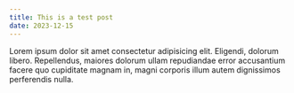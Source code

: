 ```yaml
---
title: This is a test post
date: 2023-12-15
---
```


Lorem ipsum dolor sit amet consectetur adipisicing elit. Eligendi, dolorum libero. Repellendus, maiores dolorum ullam repudiandae error accusantium facere quo cupiditate magnam in, magni corporis illum autem dignissimos perferendis nulla.

